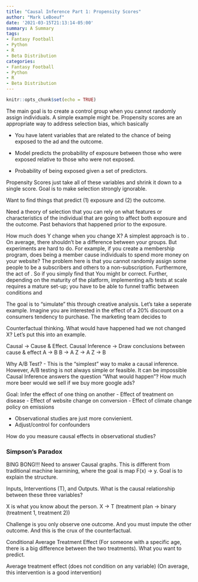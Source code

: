 ```yaml
---
title: "Causal Inference Part 1: Propensity Scores"
author: "Mark LeBoeuf"
date: '2021-03-15T21:13:14-05:00'
summary: A Summary
tags:
- Fantasy Football
- Python
- R
- Beta Distribution
categories:
- Fantasy Football
- Python
- R
- Beta Distribution
---
```


```r
knitr::opts_chunk$set(echo = TRUE)
```


The main goal is to create a control group when you cannot randomly assign individuals. A simple example might be. Propensity scores are an appropriate way to address selection bias, which basically 

- You have latent variables that are related to the chance of being exposed to the ad and the outcome. 

- Model predicts the probability of exposure between those who were exposed relative to those who were not exposed. 
- Probability of being exposed given a set of predictors. 

Propensity Scores just take all of these variables and shrink it down to a single score. Goal is to make selection strongly ignorable. 

Want to find things that predict (1) exposure and (2) the outcome. 

Need a theory of selection that you can rely on what features or characteristics of the individual that are going to affect both exposure and the outcome. 
Past behaviors that happened prior to the exposure. 









How much does Y change when you change X? A simplest approach is to . On average, there shouldn't be a difference between your groups. But experiments are hard to do. For example, if you create a membership program, does being a member cause individuals to spend more money on your website? The problem here is that you cannot randomly assign some people to be a subscribers and others to a non-subscription. Furthermore, the act of . So if you simply find that You might br correct. Further, depending on the maturity of the platform, implementing a/b tests at scale requires a mature set-up; you have to be able to funnel traffic between conditions and 

The goal is to "simulate" this through creative analysis. Let's take a seperate example. Imagine you are interested in the effect of a 20% discount on a consumers tendency to purchase. The marketing team decides to 

Counterfactual thinking. What would have happened had we not changed X? Let's put this into an example. 





Causal -> Cause & Effect. 
Causal Inference -> Draw conclusions between cause & effect 
A -> B
B -> A 
Z -> A
Z -> B

Why A/B Test?
- This is the "simplest" way to make a causal inference. However, A/B testing is not always simple or feasible. It can be impossible 
Causal Inference answers the question "What would happen"? How much more beer would we sell if we buy more google ads?

Goal: Infer the effect of one thing on another
- Effect of treatment on disease
- Effect of website change on conversion
- Effect of climate change policy on emissions 

- Observational studies are just more convienient. 
- Adjust/control for confounders 



How do you measure causal effects in observational studies? 

### Simpson's Paradox






BING BONG!!!
Need to answer Causal graphs. This is different from traditional machine learnining, where the goal is map F(x) -> y. Goal is to explain the structure. 

Inputs, Interventions (T), and Outputs. What is the causal relationship between these three variables? 

X is what you know about the person. X -> T (treatment plan -> binary (treatment 1, treatment 2))

Challenge is you only observe one outcome. And you must impute the other outcome. And this is the crux of the counterfactual. 

Conditional Average Treatment Effect (For someone with a specific age, there is a big difference between the two treatments). What you want to predict. 

Average treatment effect (does not condition on any variable) (On average, this intervention is a good intervention)



